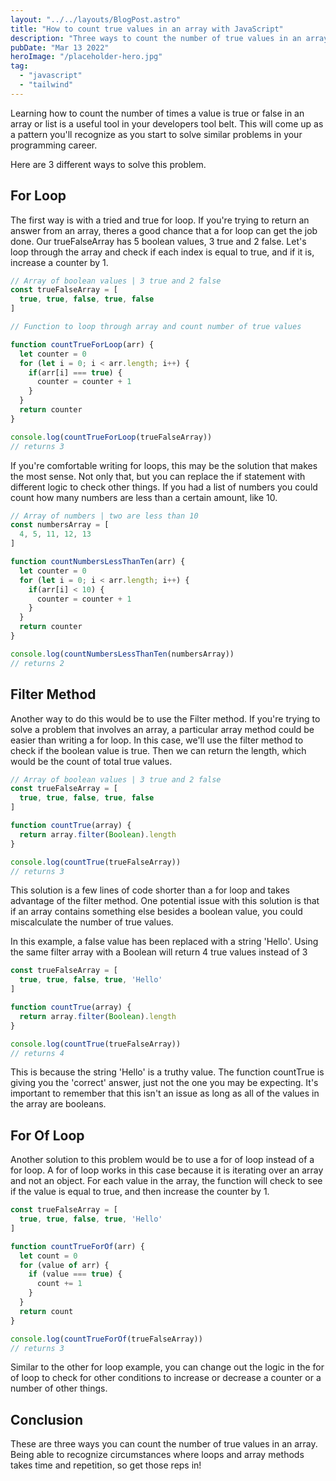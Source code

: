 ```yaml
---
layout: "../../layouts/BlogPost.astro"
title: "How to count true values in an array with JavaScript"
description: "Three ways to count the number of true values in an array using loops and a filter method."
pubDate: "Mar 13 2022"
heroImage: "/placeholder-hero.jpg"
tag: 
  - "javascript"
  - "tailwind"
---
```


Learning how to count the number of times a value is true or false in an array or list is a useful tool in your developers tool belt. This will come up as a pattern you'll recognize as you start to solve similar problems in your programming career.

Here are 3 different ways to solve this problem.

## For Loop

The first way is with a tried and true for loop. If you're trying to return an answer from an array, theres a good chance that a for loop can get the job done. Our trueFalseArray has 5 boolean values, 3 true and 2 false. Let's loop through the array and check if each index is equal to true, and if it is, increase a counter by 1.

```js
// Array of boolean values | 3 true and 2 false
const trueFalseArray = [
  true, true, false, true, false
]

// Function to loop through array and count number of true values

function countTrueForLoop(arr) {
  let counter = 0 
  for (let i = 0; i < arr.length; i++) {
    if(arr[i] === true) {
      counter = counter + 1
    }
  }
  return counter
}

console.log(countTrueForLoop(trueFalseArray))
// returns 3
```

If you're comfortable writing for loops, this may be the solution that makes the most sense. Not only that, but you can replace the if statement with different logic to check other things. If you had a list of numbers you could count how many numbers are less than a certain amount, like 10.

```js
// Array of numbers | two are less than 10
const numbersArray = [
  4, 5, 11, 12, 13
]

function countNumbersLessThanTen(arr) {
  let counter = 0 
  for (let i = 0; i < arr.length; i++) {
    if(arr[i] < 10) {
      counter = counter + 1
    }
  }
  return counter
}

console.log(countNumbersLessThanTen(numbersArray))
// returns 2
```

## Filter Method

Another way to do this would be to use the Filter method. If you're trying to solve a problem that involves an array, a particular array method could be easier than writing a for loop. In this case, we'll use the filter method to check if the boolean value is true. Then we can return the length, which would be the count of total true values.

```js
// Array of boolean values | 3 true and 2 false
const trueFalseArray = [
  true, true, false, true, false
]

function countTrue(array) {
  return array.filter(Boolean).length
}

console.log(countTrue(trueFalseArray))
// returns 3
```

This solution is a few lines of code shorter than a for loop and takes advantage of the filter method. One potential issue with this solution is that if an array contains something else besides a boolean value, you could miscalculate the number of true values.

In this example, a false value has been replaced with a string 'Hello'. Using the same filter array with a Boolean will return 4 true values instead of 3

```js
const trueFalseArray = [
  true, true, false, true, 'Hello'
]

function countTrue(array) {
  return array.filter(Boolean).length
}

console.log(countTrue(trueFalseArray))
// returns 4
```

This is because the string 'Hello' is a truthy value. The function countTrue is giving you the 'correct' answer, just not the one you may be expecting. It's important to remember that this isn't an issue as long as all of the values in the array are booleans.

## For Of Loop

Another solution to this problem would be to use a for of loop instead of a for loop. A for of loop works in this case because it is iterating over an array and not an object. For each value in the array, the function will check to see if the value is equal to true, and then increase the counter by 1.

```js
const trueFalseArray = [
  true, true, false, true, 'Hello'
]

function countTrueForOf(arr) {
  let count = 0
  for (value of arr) {
    if (value === true) {
      count += 1
    }
  }
  return count
}

console.log(countTrueForOf(trueFalseArray))
// returns 3
```

Similar to the other for loop example, you can change out the logic in the for of loop to check for other conditions to increase or decrease a counter or a number of other things.

## Conclusion
These are three ways you can count the number of true values in an array. Being able to recognize circumstances where loops and array methods takes time and repetition, so get those reps in!